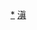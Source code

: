 <div style="position: relative" class="center">
{{Image label begin|image=Administrative Division Pu'er.png|width={{{1|540}}}|link=}} 
{{Image label|x=900|y=1260|scale={{{1|540}}}/1800|text=[[思茅区|<span style="color: black;">'''思茅区'''</span>]]}}
{{Image label|x=1000|y=1020|scale={{{1|540}}}/1800|text=[[宁洱哈尼族彝族自治县|<span style="color: black;">'''宁洱哈尼族<br>彝族自治县'''</span>]]}}
{{Image label|x=1230|y=860|scale={{{1|540}}}/1800|text=[[墨江哈尼族自治县|<span style="color: black;">'''墨江哈尼族<br>自治县'''</span>]]}}
{{Image label|x=840|y=180|scale={{{1|540}}}/1800|text=[[景东彝族自治县|<span style="color: black;">'''景东彝族<br>自治县'''</span>]]}}
{{Image label|x=680|y=860|scale={{{1|540}}}/1800|text=[[景谷傣族彝族自治县|<span style="color: black;">'''景谷傣族彝族<br>自治县'''</span>]]}}
{{Image label|x=790|y=530|scale={{{1|540}}}/1800|text=[[镇沅彝族哈尼族拉祜族自治县|<span style="color: black;">'''镇沅彝族哈尼族<br>拉祜族自治县'''</span>]]}}
{{Image label|x=1390|y=1300|scale={{{1|540}}}/1800|text=[[江城哈尼族彝族自治县|<span style="color: black;">'''江城哈尼族<br>彝族自治县'''</span>]]}}
{{Image label|x=90|y=1500|scale={{{1|540}}}/1800|text=[[孟连傣族拉祜族佤族自治县|<span style="color: black;">'''孟连傣族<br>拉祜族佤族<br>自治县'''</span>]]}}
{{Image label|x=390|y=1260|scale={{{1|540}}}/1800|text=[[澜沧拉祜族自治县|<span style="color: black;">'''澜沧拉祜族<br>自治县'''</span>]]}}
{{Image label|x=110|y=1270|scale={{{1|540}}}/1800|text=[[西盟佤族自治县|<span style="color: black;">'''西盟佤族<br>自治县'''</span>]]}}
</div>
<noinclude>
[[Category:普洱行政区划|*]]
[[Category:中华人民共和国地级行政区划图|滇]]
</noinclude>
